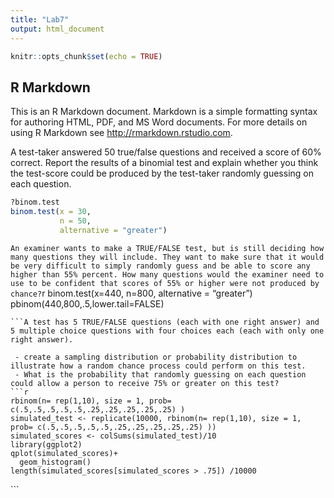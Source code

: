 ```yaml
---
title: "Lab7"
output: html_document
---
```


```r
knitr::opts_chunk$set(echo = TRUE)
```

## R Markdown

This is an R Markdown document. Markdown is a simple formatting syntax for authoring HTML, PDF, and MS Word documents. For more details on using R Markdown see <http://rmarkdown.rstudio.com>.

A test-taker answered 50 true/false questions and received a score of 60% correct. Report the results of a binomial test and explain whether you think the test-score could be produced by the test-taker randomly guessing on each question. 
```r
?binom.test
binom.test(x = 30,
           n = 50,
           alternative = "greater")
```
```An examiner wants to make a TRUE/FALSE test, but is still deciding how many questions they will include. They want to make sure that it would be very difficult to simply randomly guess and be able to score any higher than 55% percent. How many questions would the examiner need to use to be confident that scores of 55% or higher were not produced by chance? 
```r
binom.test(x=440,
           n=800,
           alternative = "greater")
pbinom(440,800,.5,lower.tail=FALSE)
```
```A test has 5 TRUE/FALSE questions (each with one right answer) and 5 multiple choice questions with four choices each (each with only one right answer). 

 - create a sampling distribution or probability distribution to illustrate how a random chance process could perform on this test. 
 - What is the probability that randomly guessing on each question could allow a person to receive 75% or greater on this test? 
```r

rbinom(n= rep(1,10), size = 1, prob= c(.5,.5,.5,.5,.5,.25,.25,.25,.25,.25) )
simulated_test <- replicate(10000, rbinom(n= rep(1,10), size = 1, prob= c(.5,.5,.5,.5,.5,.25,.25,.25,.25,.25) ))
simulated_scores <- colSums(simulated_test)/10
library(ggplot2)
qplot(simulated_scores)+
  geom_histogram()
length(simulated_scores[simulated_scores > .75]) /10000
```
 
```
 
